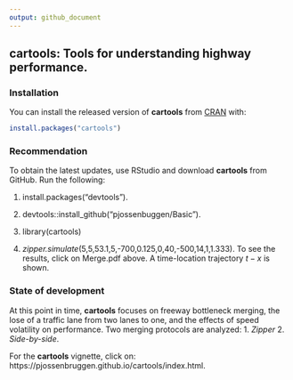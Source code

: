 ```yaml
---
output: github_document
---
```


## cartools: Tools for understanding highway performance.

### Installation
You can install the released version of **cartools** from [CRAN](https://CRAN.R-project.org) with:
``` r
install.packages("cartools")
```
### Recommendation
To obtain the latest updates, use RStudio and download **cartools** from GitHub. Run the following:   

1. install.packages("devtools").

2. devtools::install_github("pjossenbuggen/Basic").

3. library(cartools)

4. _zipper.simulate_(5,5,53.1,5,-700,0.125,0,40,-500,14,1,1.333). 
To see the results, click on Merge.pdf above. A time-location trajectory $t-x$ is shown.

### State of development
At this point in time, **cartools** focuses on freeway bottleneck merging, the lose of a traffic lane from two lanes to one, and the effects of speed volatility on performance. Two merging protocols are analyzed: 1. _Zipper_ 2. _Side-by-side_.

For the **cartools** vignette, click on: https://pjossenbruggen.github.io/cartools/index.html. 

